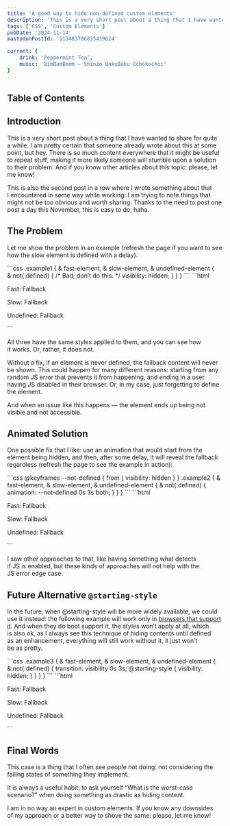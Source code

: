 ```yaml
---
title: 'A good way to hide non-defined custom elements'
description: 'This is a very short post about a thing that I have wanted to share for quite a while. I am pretty certain that someone already wrote about this at some point, but hey. There is so much content everywhere that it might be useful to repeat stuff, making it more likely someone will stumble upon a solution to their problem.'
tags: ['CSS', 'Custom Elements']
pubDate: '2024-11-14'
mastodonPostId: '113483786835419624'

current: {
	drink: 'Peppermint Tea',
	music: 'BimBamBoom — Shinzo BakuBaku Ochokochoi'
}
---
```



## Table of Contents

## Introduction

This is a very short post about a thing that I have wanted to share for quite a while. I am pretty certain that someone already wrote about this at some point, but hey. There is so much content everywhere that it might be useful to repeat stuff, making it more likely someone will stumble upon a solution to their problem. And if you know other articles about this topic: please, let me know!

<div class="aside-wrapper">
	<aside>
This is also the second post in a row where I wrote something about that I encountered in some way while working: I am trying to note things that might not be too obvious and worth sharing. Thanks to the need to post one post a day this November, this is easy to do, haha.
	</aside>
</div>

## The Problem

Let me show the problem in an example (refresh the page if you want to see how the slow element is defined with a delay).

<LiveExample caption="There are three custom elements: one is defined right away, another — in two seconds, and the third is never defined.">
```css
.example1 {
	& fast-element,
	& slow-element,
	& undefined-element {
		&:not(:defined) {
			/* Bad; don’t do this. */
			visibility: hidden;
		}
	}
}
```
```html
<div class="example1">
	<p>
		Fast:
		<fast-element>Fallback</fast-element>
	</p>
	<p>
		Slow:
		<slow-element>Fallback</slow-element>
	</p>
	<p>
		Undefined:
		<undefined-element>Fallback</undefined-element>
	</p>
</div>
<script>
	class MyCustomElement extends HTMLElement {
		connectedCallback() {
			this.attachShadow({ mode: 'open' });
			this.shadowRoot.textContent = 'Defined!';
		}
	}
	customElements.define(
		'fast-element',
		MyCustomElement
	);
	setTimeout(() => {
		customElements.define(
			'slow-element',
			class extends MyCustomElement {}
		);
	}, 2000)
	// Nothing for the undefined one, duh.
</script>
```
</LiveExample>

All three have the same styles applied to them, and you can see how it works. Or, rather, it does not.

Without a fix, if an element is never defined, the fallback content will never be shown. This could happen for many different reasons: starting from any random JS error that prevents it from happening, and ending in a user having JS disabled in their browser. Or, in my case, just forgetting to define the element.

And when an issue like this happens — the element ends up being not visible and not accessible.

## Animated Solution

One possible fix that I like: use an animation that would start from the element being hidden, and then, after some delay, it will reveal the fallback regardless (refresh the page to see the example in action):

<LiveExample caption="HTML here is the same as in the previous example, but we have a 3s grace period after which the non-defined element’s fallback is shown anyway.">
```css
@keyframes --not-defined {
	from { visibility: hidden }
}
.example2 {
	& fast-element,
	& slow-element,
	& undefined-element {
		&:not(:defined) {
			animation: --not-defined 0s 3s both;
		}
	}
}
```
```html
<div class="example2">
	<p>
		Fast:
		<fast-element>Fallback</fast-element>
	</p>
	<p>
		Slow:
		<slow-element>Fallback</slow-element>
	</p>
	<p>
		Undefined:
		<undefined-element>Fallback</undefined-element>
	</p>
</div>
```
</LiveExample>

I saw other approaches to that, like having something what detects if JS is enabled, but these kinds of approaches will not help with the JS error edge case.

## Future Alternative `@starting-style`

In the future, when @starting-style will be more widely available, we could use it instead: the following example will work only in [browsers that support it](https://caniuse.com/mdn-css_at-rules_starting-style). And when they do boot support it, the styles won’t apply at all, which is also ok, as I always see this technique of hiding contents until defined as an enhancement, everything will still work without it, it just won’t be as pretty.


<LiveExample caption="Again, same HTML, and same behavior in the browsers that support `@starting-style`">
```css
.example3 {
	& fast-element,
	& slow-element,
	& undefined-element {
		&:not(:defined) {
			transition: visibility 0s 3s;
			@starting-style {
				visibility: hidden;
			}
		}
	}
}
```
```html
<div class="example3">
	<p>
		Fast:
		<fast-element>Fallback</fast-element>
	</p>
	<p>
		Slow:
		<slow-element>Fallback</slow-element>
	</p>
	<p>
		Undefined:
		<undefined-element>Fallback</undefined-element>
	</p>
</div>
```
</LiveExample>


## Final Words

This case is a thing that I often see people not doing: not considering the failing states of something they implement.

It is always a useful habit: to ask yourself “What is the worst-case scenario?” when doing something as drastic as hiding content.

I am in no way an expert in custom elements. If you know any downsides of my approach or a better way to shove the same: please, let me know!
